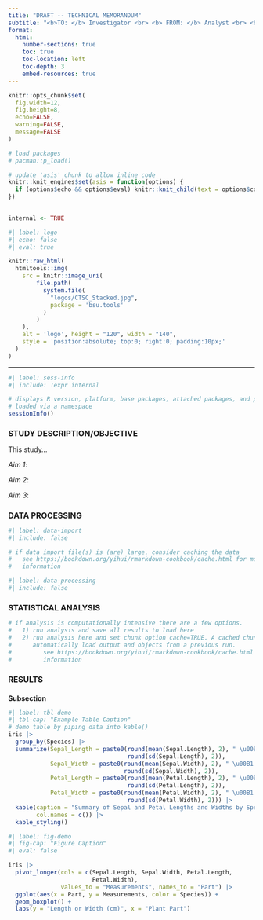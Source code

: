 ```yaml
---
title: "DRAFT -- TECHNICAL MEMORANDUM"
subtitle: "<b>TO: </b> Investigator <br> <b> FROM: </b> Analyst <br> <b> SUBJECT:</b> Project Title <br> <b>DATE:</b> `r paste0(' ', Sys.Date())`"
format: 
  html:
    number-sections: true
    toc: true
    toc-location: left
    toc-depth: 3
    embed-resources: true
---
```


<style type="text/css">

h1.title {
  font-size: 24px;
  font-weight: bolder;
}

h1 { /* Header 1 */
  font-size: 16px;
  font-weight: bold;
}

h2 { /* Header 2 */
  font-size: 14px;
  font-weight: bold;
}

h3 { /* Header 3 */
  font-size: 13px;
  font-weight: bold;
}

h3.subtitle { /* Header 3 Subtitle */
  font-size: 20px;
  font-weight: normal;
  line-height: 150%;
}

</style>

```r
knitr::opts_chunk$set(
  fig.width=12, 
  fig.height=8,
  echo=FALSE, 
  warning=FALSE, 
  message=FALSE
)

# load packages
# pacman::p_load()

# update 'asis' chunk to allow inline code
knitr::knit_engines$set(asis = function(options) {
  if (options$echo && options$eval) knitr::knit_child(text = options$code)
})
  

internal <- TRUE
```

```r
#| label: logo
#| echo: false
#| eval: true

knitr::raw_html(
  htmltools::img(
    src = knitr::image_uri(
        file.path(
          system.file(
            "logos/CTSC_Stacked.jpg",
            package = 'bsu.tools'
          )
        )
    ), 
    alt = 'logo', height = "120", width = "140",
    style = 'position:absolute; top:0; right:0; padding:10px;'
  )
)
```

<hr style="height:1px;color:black;background-color:black">

```r
#| label: sess-info
#| include: !expr internal

# displays R version, platform, base packages, attached packages, and packages
# loaded via a namespace
sessionInfo()
```

# STUDY DESCRIPTION/OBJECTIVE

This study...

*Aim 1*:

*Aim 2*:

*Aim 3*:


# DATA PROCESSING

```r
#| label: data-import
#| include: false

# if data import file(s) is (are) large, consider caching the data
#   see https://bookdown.org/yihui/rmarkdown-cookbook/cache.html for more 
#   information

```

```r
#| label: data-processing
#| include: false

```

# STATISTICAL ANALYSIS

```r
# if analysis is computationally intensive there are a few options.
#   1) run analysis and save all results to load here
#   2) run analysis here and set chunk option cache=TRUE. A cached chunk will
#      automatically load output and objects from a previous run.
#         see https://bookdown.org/yihui/rmarkdown-cookbook/cache.html for more 
#         information

```

# RESULTS

## Subsection  

```r
#| label: tbl-demo
#| tbl-cap: "Example Table Caption"
# demo table by piping data into kable()
iris |>
  group_by(Species) |>
  summarize(Sepal_Length = paste0(round(mean(Sepal.Length), 2), " \u00B1 ", 
                                  round(sd(Sepal.Length), 2)),
            Sepal_Width = paste0(round(mean(Sepal.Width), 2), " \u00B1 ", 
                                 round(sd(Sepal.Width), 2)),
            Petal_Length = paste0(round(mean(Petal.Length), 2), " \u00B1 ", 
                                  round(sd(Petal.Length), 2)),
            Petal_Width = paste0(round(mean(Petal.Width), 2), " \u00B1 ", 
                                  round(sd(Petal.Width), 2))) |>
  kable(caption = "Summary of Sepal and Petal Lengths and Widths by Species",
        col.names = c()) |>
  kable_styling()
```

```r
#| label: fig-demo
#| fig-cap: "Figure Caption"
#| eval: false

iris |>
  pivot_longer(cols = c(Sepal.Length, Sepal.Width, Petal.Length, 
                        Petal.Width),
               values_to = "Measurements", names_to = "Part") |>
  ggplot(aes(x = Part, y = Measurements, color = Species)) +
  geom_boxplot() + 
  labs(y = "Length or Width (cm)", x = "Plant Part")
```
